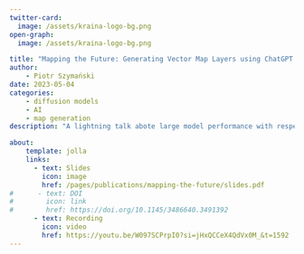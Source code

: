 ```yaml
---
twitter-card:
  image: /assets/kraina-logo-bg.png
open-graph:
  image: /assets/kraina-logo-bg.png

title: "Mapping the Future: Generating Vector Map Layers using ChatGPT and Stable Diffusion for Map Imagery"
author:
    - Piotr Szymański
date: 2023-05-04
categories:
    - diffusion models
    - AI 
    - map generation
description: "A lightning talk abote large model performance with respect to map generation at Spatial Data Science Symposium's workshop on Geography According to ChatGPT"

about:
    template: jolla
    links:
      - text: Slides
        icon: image
        href: /pages/publications/mapping-the-future/slides.pdf
#      - text: DOI
#        icon: link
#        href: https://doi.org/10.1145/3486640.3491392
      - text: Recording
        icon: video
        href: https://youtu.be/W097SCPrpI0?si=jHxQCCeX4QdVx0M_&t=1592
---
```


